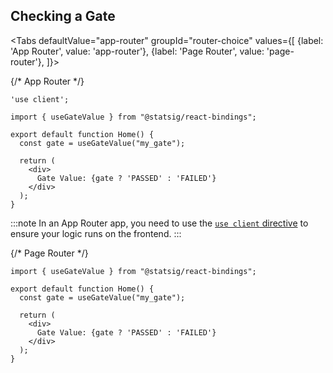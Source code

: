 

## Checking a Gate


<Tabs
  defaultValue="app-router"
  groupId="router-choice"
  values={[
    {label: 'App Router', value: 'app-router'},
    {label: 'Page Router', value: 'page-router'},
  ]}>




{/* App Router */}


<TabItem value="app-router">


```tsx
'use client';

import { useGateValue } from "@statsig/react-bindings";

export default function Home() {
  const gate = useGateValue("my_gate");

  return (
    <div>
      Gate Value: {gate ? 'PASSED' : 'FAILED'}
    </div>
  );
}
```

:::note
In an App Router app, you need to use the 
[`use client` directive](https://nextjs.org/docs/app/building-your-application/rendering/client-components) to ensure your logic runs on the frontend.
:::

</TabItem>









{/* Page Router */}

<TabItem value="page-router">

```tsx
import { useGateValue } from "@statsig/react-bindings";

export default function Home() {
  const gate = useGateValue("my_gate");

  return (
    <div>
      Gate Value: {gate ? 'PASSED' : 'FAILED'}
    </div>
  );
}
```

</TabItem>

</Tabs>





